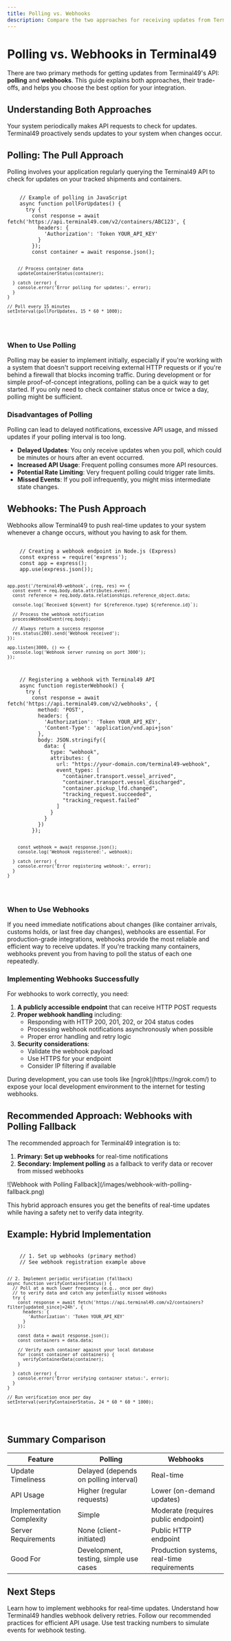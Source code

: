 ```yaml
---
title: Polling vs. Webhooks
description: Compare the two approaches for receiving updates from Terminal49's API and choose the best one for your integration.
---
```


# Polling vs. Webhooks in Terminal49

There are two primary methods for getting updates from Terminal49's API: **polling** and **webhooks**. This guide explains both approaches, their trade-offs, and helps you choose the best option for your integration.

## Understanding Both Approaches

<CardGroup cols={2}>
  <Card title="Polling" icon="rotate" color="#0D96F2">
    Your system periodically makes API requests to check for updates.
  </Card>
  <Card title="Webhooks" icon="bell" color="#0D96F2">
    Terminal49 proactively sends updates to your system when changes occur.
  </Card>
</CardGroup>

## Polling: The Pull Approach

Polling involves your application regularly querying the Terminal49 API to check for updates on your tracked shipments and containers.

<CodeGroup>
  <Code title="Polling Example" lang="javascript">
    // Example of polling in JavaScript
    async function pollForUpdates() {
      try {
        const response = await fetch('https://api.terminal49.com/v2/containers/ABC123', {
          headers: {
            'Authorization': 'Token YOUR_API_KEY'
          }
        });
        const container = await response.json();

        // Process container data
        updateContainerStatus(container);

      } catch (error) {
        console.error('Error polling for updates:', error);
      }
    }

    // Poll every 15 minutes
    setInterval(pollForUpdates, 15 * 60 * 1000);
  </Code>
</CodeGroup>

### When to Use Polling

<Accordion title="Simpler Implementation">
  Polling may be easier to implement initially, especially if you're working with a system that doesn't support receiving external HTTP requests or if you're behind a firewall that blocks incoming traffic.
</Accordion>

<Accordion title="Development & Testing">
  During development or for simple proof-of-concept integrations, polling can be a quick way to get started.
</Accordion>

<Accordion title="Occasional Updates">
  If you only need to check container status once or twice a day, polling might be sufficient.
</Accordion>

### Disadvantages of Polling

<Warning>
  Polling can lead to delayed notifications, excessive API usage, and missed updates if your polling interval is too long.
</Warning>

- **Delayed Updates**: You only receive updates when you poll, which could be minutes or hours after an event occurred.
- **Increased API Usage**: Frequent polling consumes more API resources.
- **Potential Rate Limiting**: Very frequent polling could trigger rate limits.
- **Missed Events**: If you poll infrequently, you might miss intermediate state changes.

## Webhooks: The Push Approach

Webhooks allow Terminal49 to push real-time updates to your system whenever a change occurs, without you having to ask for them.

<CodeGroup>
  <Code title="Webhook Setup" lang="javascript">
    // Creating a webhook endpoint in Node.js (Express)
    const express = require('express');
    const app = express();
    app.use(express.json());

    app.post('/terminal49-webhook', (req, res) => {
      const event = req.body.data.attributes.event;
      const reference = req.body.data.relationships.reference_object.data;

      console.log(`Received ${event} for ${reference.type} ${reference.id}`);

      // Process the webhook notification
      processWebhookEvent(req.body);

      // Always return a success response
      res.status(200).send('Webhook received');
    });

    app.listen(3000, () => {
      console.log('Webhook server running on port 3000');
    });
  </Code>

  <Code title="Webhook Registration" lang="javascript">
    // Registering a webhook with Terminal49 API
    async function registerWebhook() {
      try {
        const response = await fetch('https://api.terminal49.com/v2/webhooks', {
          method: 'POST',
          headers: {
            'Authorization': 'Token YOUR_API_KEY',
            'Content-Type': 'application/vnd.api+json'
          },
          body: JSON.stringify({
            data: {
              type: "webhook",
              attributes: {
                url: "https://your-domain.com/terminal49-webhook",
                event_types: [
                  "container.transport.vessel_arrived",
                  "container.transport.vessel_discharged",
                  "container.pickup_lfd.changed",
                  "tracking_request.succeeded",
                  "tracking_request.failed"
                ]
              }
            }
          })
        });

        const webhook = await response.json();
        console.log('Webhook registered:', webhook);

      } catch (error) {
        console.error('Error registering webhook:', error);
      }
    }
  </Code>
</CodeGroup>

### When to Use Webhooks

<Accordion title="Real-Time Updates">
  If you need immediate notifications about changes (like container arrivals, customs holds, or last free day changes), webhooks are essential.
</Accordion>

<Accordion title="Production Systems">
  For production-grade integrations, webhooks provide the most reliable and efficient way to receive updates.
</Accordion>

<Accordion title="High-Volume Tracking">
  If you're tracking many containers, webhooks prevent you from having to poll the status of each one repeatedly.
</Accordion>

### Implementing Webhooks Successfully

For webhooks to work correctly, you need:

1. **A publicly accessible endpoint** that can receive HTTP POST requests
2. **Proper webhook handling** including:
   - Responding with HTTP 200, 201, 202, or 204 status codes
   - Processing webhook notifications asynchronously when possible
   - Proper error handling and retry logic
3. **Security considerations**:
   - Validate the webhook payload
   - Use HTTPS for your endpoint
   - Consider IP filtering if available

<Tip>
  During development, you can use tools like [ngrok](https://ngrok.com/) to expose your local development environment to the internet for testing webhooks.
</Tip>

## Recommended Approach: Webhooks with Polling Fallback

The recommended approach for Terminal49 integration is to:

1. **Primary: Set up webhooks** for real-time notifications
2. **Secondary: Implement polling** as a fallback to verify data or recover from missed webhooks

<Frame>
  ![Webhook with Polling Fallback](/images/webhook-with-polling-fallback.png)
</Frame>

This hybrid approach ensures you get the benefits of real-time updates while having a safety net to verify data integrity.

## Example: Hybrid Implementation

<CodeGroup>
  <Code title="Hybrid Approach" lang="javascript">
    // 1. Set up webhooks (primary method)
    // See webhook registration example above

    // 2. Implement periodic verification (fallback)
    async function verifyContainerStatus() {
      // Poll at a much lower frequency (e.g., once per day)
      // to verify data and catch any potentially missed webhooks
      try {
        const response = await fetch('https://api.terminal49.com/v2/containers?filter[updated_since]=24h', {
          headers: {
            'Authorization': 'Token YOUR_API_KEY'
          }
        });

        const data = await response.json();
        const containers = data.data;

        // Verify each container against your local database
        for (const container of containers) {
          verifyContainerData(container);
        }

      } catch (error) {
        console.error('Error verifying container status:', error);
      }
    }

    // Run verification once per day
    setInterval(verifyContainerStatus, 24 * 60 * 60 * 1000);
  </Code>
</CodeGroup>

## Summary Comparison

<Table>
  <Thead>
    <Tr>
      <Th>Feature</Th>
      <Th>Polling</Th>
      <Th>Webhooks</Th>
    </Tr>
  </Thead>
  <Tbody>
    <Tr>
      <Td>Update Timeliness</Td>
      <Td>Delayed (depends on polling interval)</Td>
      <Td>Real-time</Td>
    </Tr>
    <Tr>
      <Td>API Usage</Td>
      <Td>Higher (regular requests)</Td>
      <Td>Lower (on-demand updates)</Td>
    </Tr>
    <Tr>
      <Td>Implementation Complexity</Td>
      <Td>Simple</Td>
      <Td>Moderate (requires public endpoint)</Td>
    </Tr>
    <Tr>
      <Td>Server Requirements</Td>
      <Td>None (client-initiated)</Td>
      <Td>Public HTTP endpoint</Td>
    </Tr>
    <Tr>
      <Td>Good For</Td>
      <Td>Development, testing, simple use cases</Td>
      <Td>Production systems, real-time requirements</Td>
    </Tr>
  </Tbody>
</Table>

## Next Steps

<CardGroup cols={2}>
  <Card title="Set Up Webhooks" icon="bell" href="/api-docs/in-depth-guides/webhooks">
    Learn how to implement webhooks for real-time updates.
  </Card>
  <Card title="Webhook Retries" icon="rotate" href="/api-docs/useful-info/tracking-request-retrying">
    Understand how Terminal49 handles webhook delivery retries.
  </Card>
  <Card title="API Best Practices" icon="code" href="/api-docs/in-depth-guides/quickstart">
    Follow our recommended practices for efficient API usage.
  </Card>
  <Card title="Test Numbers" icon="vial" href="/api-docs/useful-info/test-numbers">
    Use test tracking numbers to simulate events for webhook testing.
  </Card>
</CardGroup>
